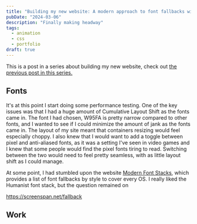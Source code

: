 ```yaml
---
title: "Building my new website: A modern approach to font fallbacks with font-size-adjust, fun with CSS Grid"
pubDate: "2024-03-06"
description: "Finally making headway"
tags:
  - animation
  - css
  - portfolio
draft: true
---
```



This is a post in a series about building my new website, check out [the previous post in this series.](/blog/building-my-new-website-part-4/)

## Fonts

It's at this point I start doing some performance testing. One of the key issues was that I had a huge amount of Cumulative Layout Shift as the fonts came in. The font I had chosen, W95FA is pretty narrow compared to other fonts, and I wanted to see if I could minimize the amount of jank as the fonts came in. The layout of my site meant that containers resizing would feel especially choppy. I also knew that I would want to add a toggle between pixel and anti-aliased fonts, as it was a setting I've seen in video games and I knew that some people would find the pixel fonts tiring to read. Switching between the two would need to feel pretty seamless, with as little layout shift as I could manage.

At some point, I had stumbled upon the website [Modern Font Stacks](https://modernfontstacks.com/), which provides a list of font fallbacks by style to cover every OS. I really liked the Humanist font stack, but the question remained on

https://screenspan.net/fallback

## Work
